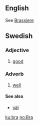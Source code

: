 ==English==

See [[Brassiere]]

==Swedish==
{{sv-adj|bra|bra|bra|bra|bättre|bäste|bästa|bäst}}
===Adjective===

# [[good]]

===Adverb===
#[[well]]

====See also====
*[[väl]]

[[ku:bra]]
[[no:Bra]]